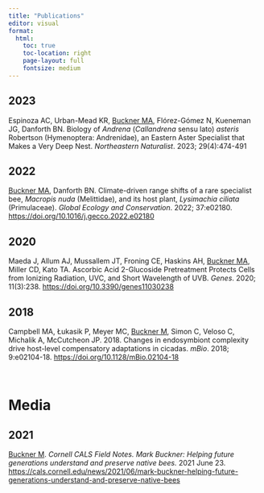 ```yaml
---
title: "Publications"
editor: visual
format: 
  html:
    toc: true
    toc-location: right
    page-layout: full
    fontsize: medium
---
```


## **2023**

Espinoza AC, Urban-Mead KR, [Buckner MA]{style="text-decoration: underline;"}, Flórez-Gómez N, Kueneman JG, Danforth BN. Biology of *Andrena* (*Callandrena* sensu lato) *asteris* Robertson (Hymenoptera: Andrenidae), an Eastern Aster Specialist that Makes a Very Deep Nest. *Northeastern Naturalist*. 2023; 29(4):474-491

## **2022**

[Buckner MA]{style="text-decoration: underline;"}, Danforth BN. Climate-driven range shifts of a rare specialist bee, *Macropis nuda* (Melittidae), and its host plant, *Lysimachia ciliata* (Primulaceae). *Global Ecology and Conservation*. 2022; 37:e02180. <https://doi.org/10.1016/j.gecco.2022.e02180>

## **2020**

Maeda J, Allum AJ, Mussallem JT, Froning CE, Haskins AH, [Buckner MA]{style="text-decoration: underline;"}, Miller CD, Kato TA. Ascorbic Acid 2-Glucoside Pretreatment Protects Cells from Ionizing Radiation, UVC, and Short Wavelength of UVB. *Genes*. 2020; 11(3):238. <https://doi.org/10.3390/genes11030238>

## **2018**

Campbell MA, Łukasik P, Meyer MC, [Buckner M]{style="text-decoration: underline;"}, Simon C, Veloso C, Michalik A, McCutcheon JP. 2018. Changes in endosymbiont complexity drive host-level compensatory adaptations in cicadas. *mBio*. 2018; 9:e02104-18. <https://doi.org/10.1128/mBio.02104-18>

\

# Media

## 2021

[Buckner M]{style="text-decoration: underline;"}. *Cornell CALS Field Notes. Mark Buckner: Helping future generations understand and preserve native bees.* 2021 June 23. <https://cals.cornell.edu/news/2021/06/mark-buckner-helping-future-generations-understand-and-preserve-native-bees>
